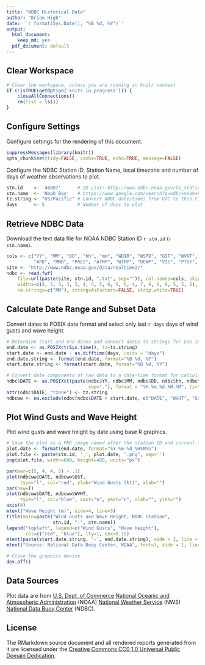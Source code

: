 ```yaml
---
title: "NDBC Historical Data"
author: "Brian High"
date: '`r format(Sys.Date(), "%B %d, %Y")`'
output:
  html_document:
    keep_md: yes
  pdf_document: default
---
```


## Clear Workspace

```r
# Clear the workspace, unless you are running in knitr context
if (!isTRUE(getOption('knitr.in.progress'))) {
    closeAllConnections()
    rm(list = ls())
}
```

## Configure Settings

Configure settings for the rendering of this document.

```r
suppressMessages(library(knitr))
opts_chunk$set(tidy=FALSE, cache=TRUE, echo=TRUE, message=FALSE)
```

Configure the NDBC Station ID, Station Name, local timezone and number of days 
of weather observations to plot. 

```r
stn.id    <- '46087'      # ID List: http://www.ndbc.noaa.gov/to_station.shtml
stn.name  <- 'Neah Bay'   # https://www.google.com/search?q=ndbc+neah+bay
tz.string <- "US/Pacific" # Convert NDBC date/times from UTC to this timezone
days      <- 5            # Number of days to plot
```

## Retrieve NDBC Data

Download the text data file for NOAA NDBC Station ID `r stn.id` (`r stn.name`).

```r
cols <- c("YY", "MM", "DD", "hh", "mm", "WDIR", "WSPD", "GST", "WVHT", "DPD", 
          "APD", "MWD", "PRES", "ATMP", "WTMP", "DEWP", "VIS", "PTDY", "TIDE")
site <- "http://www.ndbc.noaa.gov/data/realtime2/"
ndbc <- read.fwf(
    file=url(paste(site, stn.id, ".txt", sep="")), col.names=cols, skip=2,
    widths=c(4, 3, 3, 3, 3, 4, 5, 5, 6, 6, 6, 4, 7, 6, 6, 6, 5, 5, 6), 
    na.strings=c("MM"), stringsAsFactors=FALSE, strip.white=TRUE)
```

## Calculate Date Range and Subset Data

Convert dates to POSIX date format and select only last `r days` days of wind 
gusts and wave height.

```r
# Determine start and end dates and convert dates to strings for use in plot
end.date <- as.POSIXct(Sys.time(), tz=tz.string)
start.date <- end.date - as.difftime(days, units = "days")
end.date.string <- format(end.date, format="%B %d, %Y")
start.date.string <- format(start.date, format="%B %d, %Y")

# Convert date components of raw data to a date-time format for calculations
ndbc$DATE <- as.POSIXct(paste(ndbc$YY, ndbc$MM, ndbc$DD, ndbc$hh, ndbc$mm, 
                              sep="."), format = "%Y.%m.%d.%H.%M", tz="UTC")
attr(ndbc$DATE, "tzone") <- tz.string
ndbcww <- na.exclude(ndbc[ndbc$DATE > start.date, c("DATE", "WVHT", "GST")])
```

## Plot Wind Gusts and Wave Height

Plot wind gusts and wave height by date using base R graphics.

```r
# Save the plot as a PNG image named after the station ID and current date/time
plot.date <- format(end.date, format="%Y-%m-%d_%H%M%S")
plot.file <- paste(stn.id, '_', plot.date, ".png", sep='')
png(plot.file, width=640, height=480, units="px")
```

```r
par(mar=c(5, 4, 4, 5) + .1)
plot(ndbcww$DATE, ndbcww$GST, 
     type="l", col="red", ylab="Wind Gusts (kt)", xlab="")
par(new=T)
plot(ndbcww$DATE, ndbcww$WVHT, 
     type="l", col="blue", xaxt="n", yaxt="n", xlab="", ylab="")
axis(4)
mtext("Wave Height (m)", side=4, line=3)
title(main=paste("Wind Gusts and Wave Height, NDBC Station", 
                 stn.id, "-", stn.name))
legend("topleft", legend=c("Wind Gusts", "Wave Height"), 
       col=c("red", "blue"), lty=1, cex=0.75)
mtext(paste(start.date.string, '-', end.date.string), side = 1, line = 3)
mtext("Source: National Data Buoy Center, NOAA", font=3, side = 1, line = 4)
```

```r
# Close the graphics device
dev.off()
```

## Data Sources

Plot data are from [U.S. Dept. of Commerce](https://www.commerce.gov/) 
[National Oceanic and Atmospheric Administration](http://www.noaa.gov/) (NOAA) 
[National Weather Service](http://www.weather.gov/) (NWS) 
[National Data Buoy Center](http://www.ndbc.noaa.gov/) (NDBC).

## License

The RMarkdown source document and all rendered reports generated from it are 
licensed under the [Creative Commons CC0 1.0 Universal Public Domain Dedication](https://creativecommons.org/publicdomain/zero/1.0/).
